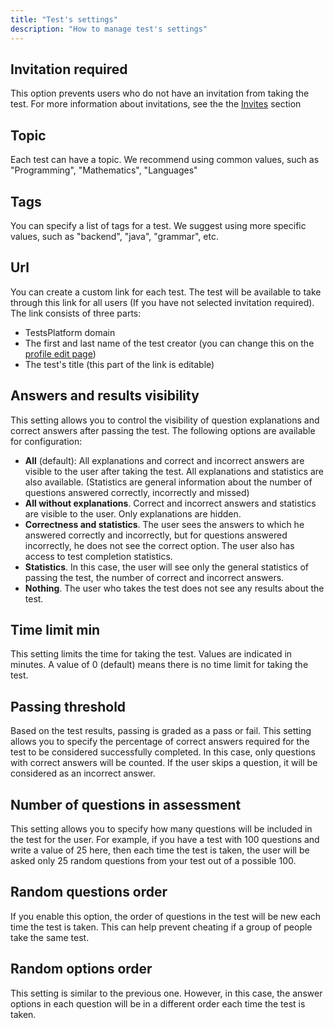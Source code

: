 ```yaml
---
title: "Test's settings"
description: "How to manage test's settings"
---
```


## Invitation required

This option prevents users who do not have an invitation from taking the test. For more information about invitations, see the the [Invites](/essentials/invites) section

## Topic

Each test can have a topic. We recommend using common values, such as "Programming", "Mathematics", "Languages"

## Tags

You can specify a list of tags for a test. We suggest using more specific values, such as "backend", "java", "grammar", etc.

## Url

You can create a custom link for each test. The test will be available to take through this link for all users (If you have not selected invitation required). The link consists of three parts:

- TestsPlatform domain
- The first and last name of the test creator (you can change this on the [profile edit page](/essentials/edit-profile))
- The test's title (this part of the link is editable)

## Answers and results visibility

This setting allows you to control the visibility of question explanations and correct answers after passing the test. The following options are available for configuration:

- **All** (default): All explanations and correct and incorrect answers are visible to the user after taking the test. All explanations and statistics are also available. (Statistics are general information about the number of questions answered correctly, incorrectly and missed)
- **All without explanations**. Correct and incorrect answers and statistics are visible to the user. Only explanations are hidden.
- **Correctness and statistics**. The user sees the answers to which he answered correctly and incorrectly, but for questions answered incorrectly, he does not see the correct option.
  The user also has access to test completion statistics.
- **Statistics**. In this case, the user will see only the general statistics of passing the test, the number of correct and incorrect answers.
- **Nothing**. The user who takes the test does not see any results about the test.

## Time limit min

This setting limits the time for taking the test. Values are indicated in minutes. A value of 0 (default) means there is no time limit for taking the test.

## Passing threshold

Based on the test results, passing is graded as a pass or fail. This setting allows you to specify the percentage of correct answers required for the test to be considered successfully completed. In this case, only questions with correct answers will be counted. If the user skips a question, it will be considered as an incorrect answer.

## Number of questions in assessment

This setting allows you to specify how many questions will be included in the test for the user. For example, if you have a test with 100 questions and write a value of 25 here, then each time the test is taken, the user will be asked only 25 random questions from your test out of a possible 100.

## Random questions order

If you enable this option, the order of questions in the test will be new each time the test is taken. This can help prevent cheating if a group of people take the same test.

## Random options order

This setting is similar to the previous one. However, in this case, the answer options in each question will be in a different order each time the test is taken.